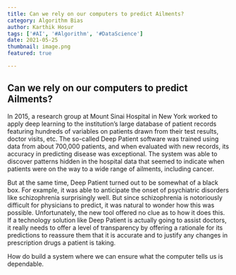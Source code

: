 ---
title: Can we rely on our computers to predict Ailments?
category: Algorithm Bias
author: Karthik Hosur
tags: ['#AI', '#Algorithm', '#DataScience']
date: 2021-05-25
thumbnail: image.png
featured: true

---

## Can we rely on our computers to predict Ailments?

In 2015, a research group at Mount Sinai Hospital in New York worked to apply deep learning to the institution’s large database of patient records featuring hundreds of variables on patients drawn from their test results, doctor visits, etc. The so-called Deep Patient software was trained using data from about 700,000 patients, and when evaluated with new records, its accuracy in predicting disease was exceptional. The system was able to discover patterns hidden in the hospital data that seemed to indicate when patients were on the way to a wide range of ailments, including cancer.

But at the same time, Deep Patient turned out to be somewhat of a black box. For example, it was able to anticipate the onset of psychiatric disorders like schizophrenia surprisingly well. But since schizophrenia is notoriously difficult for physicians to predict, it was natural to wonder how this was possible. Unfortunately, the new tool offered no clue as to how it does this. If a technology solution like Deep Patient is actually going to assist doctors, it really needs to offer a level of transparency by offering a rationale for its predictions to reassure them that it is accurate and to justify any changes in prescription drugs a patient is taking.

How do build a system where we can ensure what the computer tells us is dependable. 